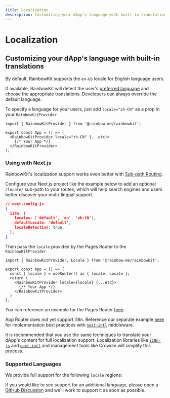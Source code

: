 ```yaml
---
title: Localization
description: Customizing your dApp's language with built-in translations
---
```


# Localization

## Customizing your dApp's language with built-in translations

By default, RainbowKit supports the `en-US` locale for English language users.

If available, RainbowKit will detect the user's [preferred language](https://developer.mozilla.org/en-US/docs/Web/API/Navigator/language) and choose the appropriate translations. Developers can always override the default language.

To specify a language for your users, just add `locale="zh-CN"` as a prop in your `RainbowKitProvider`

```tsx
import { RainbowKitProvider } from '@rainbow-me/rainbowkit';

export const App = () => (
  <RainbowKitProvider locale="zh-CN" {...etc}>
    {/* Your App */}
  </RainbowKitProvider>
);
```

### Using with Next.js

RainbowKit's localization support works even better with [Sub-path Routing](https://nextjs.org/docs/pages/building-your-application/routing/internationalization#sub-path-routing).

Configure your Next.js project like the example below to add an optional `/locale/` sub-path to your routes, which will help search engines and users better discover your multi-lingual support.

```json
// next.config.js
{
  i18n: {
    locales: ['default', 'en', 'zh-CN'],
    defaultLocale: 'default',
    localeDetection: true,
  },
}
```

Then pass the `locale` provided by the Pages Router to the `RainbowKitProvider`

```tsx
import { RainbowKitProvider, Locale } from '@rainbow-me/rainbowkit';

export const App = () => {
  const { locale } = useRouter() as { locale: Locale };
  return (
    <RainbowKitProvider locale={locale} {...etc}>
      {/* Your App */}
    </RainbowKitProvider>
  )
};
```

You can reference an example for the Pages Router [here](https://github.com/rainbow-me/rainbowkit/tree/main/examples/with-next).

App Router does not yet support i18n. Reference our separate example [here](https://github.com/rainbow-me/rainbowkit/tree/main/examples/with-next-app-i18n) for implementation best practices with [`next-intl`](https://github.com/amannn/next-intl) middleware.

It is recommended that you use the same techniques to translate your dApp's content for full localization support. Localization libraries like [`i18n-js`](https://github.com/fnando/i18n-js) and [`next-intl`](https://github.com/amannn/next-intl) and management tools like Crowdin will simplify this process.

### Supported Languages

We provide full support for the following `locale` regions:

<Table
  header={[
    'Language', 'Region', 'Locale'
  ]}
  dataTypes={[
    'string', 'string', 'code'
  ]}
  data={[
    ['English', 'United States 🇺🇸', 'en-US'],
    ['中文', 'Mainland China 🇨🇳', 'zh-CN'],
    ['हिंदी', 'India 🇮🇳', 'hi-IN'],
    ['Español', 'Latin America 🌎', 'es-419'],
    ['Français', 'France 🇫🇷', 'fr-FR'],
    ['Português', 'Brazil 🇧🇷', 'pt-BR'],
    ['Русский', 'Russia 🇷🇺', 'ru-RU'],
    ['Bahasa Indonesia', 'Indonesia 🇮🇩', 'id-ID'],
    ['日本語', 'Japan 🇯🇵', 'ja-JP'],
    ['Türkçe', 'Turkey 🇹🇷', 'tr-TR'],
    ['한국어', 'South Korea 🇰🇷', 'ko-KR'],
  ]}
/>

If you would like to see support for an additional language, please open a [GitHub Discussion](https://github.com/rainbow-me/rainbowkit/discussions/new?category=ideas) and we'll work to support it as soon as possible.